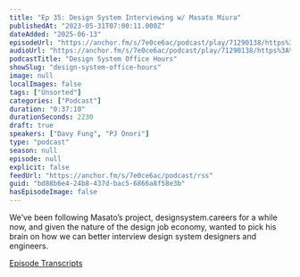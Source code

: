 ```yaml
---
title: "Ep 35: Design System Interviewing w/ Masato Miura"
publishedAt: "2023-05-31T07:00:11.000Z"
dateAdded: "2025-06-13"
episodeUrl: "https://anchor.fm/s/7e0ce6ac/podcast/play/71290138/https%3A%2F%2Fd3ctxlq1ktw2nl.cloudfront.net%2Fstaging%2F2023-4-30%2F1e0a5288-c059-7da9-181e-baf8b0da5bca.mp3"
audioUrl: "https://anchor.fm/s/7e0ce6ac/podcast/play/71290138/https%3A%2F%2Fd3ctxlq1ktw2nl.cloudfront.net%2Fstaging%2F2023-4-30%2F1e0a5288-c059-7da9-181e-baf8b0da5bca.mp3"
podcastTitle: "Design System Office Hours"
showSlug: "design-system-office-hours"
image: null
localImages: false
tags: ["Unsorted"]
categories: ["Podcast"]
duration: "0:37:10"
durationSeconds: 2230
draft: true
speakers: ["Davy Fung", "PJ Onori"]
type: "podcast"
season: null
episode: null
explicit: false
feedUrl: "https://anchor.fm/s/7e0ce6ac/podcast/rss"
guid: "bd88b6e4-24b8-437d-bac5-6866a8f58e3b"
hasEpisodeImage: false
---
```

We’ve been following Masato’s project, designsystem.careers for a while now, and given the nature of the design job economy, wanted to pick his brain on how we can better interview design system designers and engineers.

[⁠Episode Transcripts⁠](https://docs.google.com/document/d/1eBPOj7pQJBKCsc4uWlMM1XwwfTOLiK7Av_qEbwu2F_M/edit?usp=sharing)
